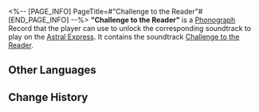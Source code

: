 <%-- [PAGE_INFO]
PageTitle=#"Challenge to the Reader"#
[END_PAGE_INFO] --%>
{{Item Infobox
|id          = 210301
|image       = Item Challenge to the Reader.png
|type        = Disk
|invCategory = Valuables
|rarity      = 3
|effect      = 
|description = A record that can be played on the Express' phonograph. It might be a chance acquisition or a gift from someone else. All sorts of memories surge up when the music plays &mdash; the smiles, encounters, touches, and the excitement of battle. Maybe that is why people still collect records even as society rapidly advances.<br />The current record contains the track "Challenge to the Reader."
}}
{{Description|''All the clues are in motion &mdash; happy hunting!''}}
'''"Challenge to the Reader"''' is a [[Phonograph]] Record that the player can use to unlock the corresponding soundtrack to play on the [[Astral Express]]. It contains the soundtrack [[Challenge to the Reader]].

==Other Languages==
{{Other Languages
|en   = "Challenge to the Reader"
|zhs  = 《挑战读者》
|zht  = 《挑戰讀者》
|ja   = 『読者への挑戦』
|ko   = ≪독자에 대한 도전≫
|es   = Desafío para el lector
|fr   = « Challenge to the Reader »
|ru   = Challenge to the Reader
|th   = "Challenge to the Reader"
|vi   = Thách Thức Độc Giả
|de   = „Herausforderung an den Leser“
|id   = "Challenge to the Reader"
|pt   = "Challenge to the Reader"
}}

==Change History==
{{Change History|2.0}}